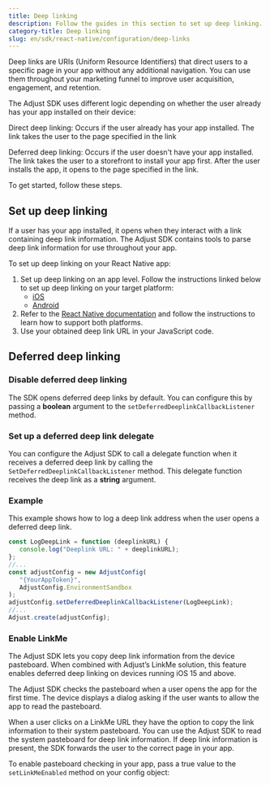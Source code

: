 ```yaml
---
title: Deep linking
description: Follow the guides in this section to set up deep linking.
category-title: Deep linking
slug: en/sdk/react-native/configuration/deep-links
---
```



Deep links are URIs (Uniform Resource Identifiers) that direct users to a specific page in your app without any additional navigation. You can use them throughout your marketing funnel to improve user acquisition, engagement, and retention.

The Adjust SDK uses different logic depending on whether the user already has your app installed on their device:

Direct deep linking: Occurs if the user already has your app installed. The link takes the user to the page specified in the link

Deferred deep linking: Occurs if the user doesn't have your app installed. The link takes the user to a storefront to install your app first. After the user installs the app, it opens to the page specified in the link.

To get started, follow these steps.

## Set up deep linking

If a user has your app installed, it opens when they interact with a link containing deep link information. The Adjust SDK contains tools to parse deep link information for use throughout your app.

To set up deep linking on your React Native app:

1. Set up deep linking on an app level. Follow the instructions linked below to set up deep linking on your target platform:
   - [iOS](/en/sdk/ios/configuration/deep-links)
   - [Android](/en/sdk/android/features/deep-links)
2. Refer to the [React Native documentation](https://reactnative.dev/docs/linking.html) and follow the instructions to learn how to support both platforms.
3. Use your obtained deep link URL in your JavaScript code.

## Deferred deep linking

### Disable deferred deep linking

The SDK opens deferred deep links by default. You can configure this by passing a **boolean** argument to the `setDeferredDeeplinkCallbackListener` method.

<SetShouldLaunchDeeplink />

### Set up a deferred deep link delegate

You can configure the Adjust SDK to call a delegate function when it receives a deferred deep link by calling the `SetDeferredDeeplinkCallbackListener` method. This delegate function receives the deep link as a **string** argument.

<SetDeferredDeeplinkCallbackListener />

### Example

This example shows how to log a deep link address when the user opens a deferred deep link.

```jsx {1-3, 9}
const LogDeepLink = function (deeplinkURL) {
   console.log("Deeplink URL: " + deeplinkURL);
};
//...
const adjustConfig = new AdjustConfig(
   "{YourAppToken}",
   AdjustConfig.EnvironmentSandbox
);
adjustConfig.setDeferredDeeplinkCallbackListener(LogDeepLink);
//...
Adjust.create(adjustConfig);
```

### Enable LinkMe

The Adjust SDK lets you copy deep link information from the device pasteboard. When combined with Adjust’s LinkMe solution, this feature enables deferred deep linking on devices running iOS 15 and above.

<Callout type="important">

The Adjust SDK checks the pasteboard when a user opens the app for the first time. The device displays a dialog asking if the user wants to allow the app to read the pasteboard.

</Callout>

When a user clicks on a LinkMe URL they have the option to copy the link information to their system pasteboard. You can use the Adjust SDK to read the system pasteboard for deep link information. If deep link information is present, the SDK forwards the user to the correct page in your app.

To enable pasteboard checking in your app, pass a true value to the `setLinkMeEnabled` method on your config object:

<SetLinkMeEnabled />
